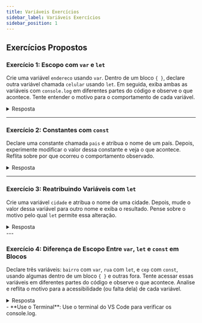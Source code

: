 ```yaml
---
title: Variáveis Exercícios
sidebar_label: Variáveis Exercícios
sidebar_position: 1
---
```




## Exercícios Propostos

### Exercício 1: Escopo com `var` e `let`
Crie uma variável `endereco` usando `var`. Dentro de um bloco `{ }`, declare outra variável chamada `celular` usando `let`. Em seguida, exiba ambas as variáveis com `console.log` em diferentes partes do código e observe o que acontece. Tente entender o motivo para o comportamento de cada variável.

<details>
  <summary>Resposta</summary>

 

```js
var endereco = "Rua A, 123"; // variável fora do bloco
{
  let celular = "123-456-7890"; // variável dentro do bloco
  console.log(celular); // Acessa 'celular' dentro do bloco
}
console.log(endereco); // Acessa 'endereco' fora do bloco
console.log(celular); // Erro: 'celular' não está acessível aqui porque é uma variável de escopo de bloco
```


</details>

---

### Exercício 2: Constantes com `const`
Declare uma constante chamada `pais` e atribua o nome de um país. Depois, experimente modificar o valor dessa constante e veja o que acontece. Reflita sobre por que ocorreu o comportamento observado.

<details>
  <summary>Resposta</summary>
```js
const pais = "Brasil";
pais = "Argentina";
console.log(pais);// Erro: Assignment to constant variable.
```
</details>

---

### Exercício 3: Reatribuindo Variáveis com `let`
Crie uma variável `cidade` e atribua o nome de uma cidade. Depois, mude o valor dessa variável para outro nome e exiba o resultado. Pense sobre o motivo pelo qual `let` permite essa alteração.

<details>
  <summary>Resposta</summary>
```js
let cidade = "Fortaleza";
cidade = "Rio de Janeiro";
console.log(cidade); // Saída: "Rio de Janeiro"
```
</details>
---

### Exercício 4: Diferença de Escopo Entre `var`, `let` e `const` em Blocos
Declare três variáveis: `bairro` com `var`, `rua` com `let`, e `cep` com `const`, usando algumas dentro de um bloco `{ }` e outras fora. Tente acessar essas variáveis em diferentes partes do código e observe o que acontece. Analise e reflita o motivo para a acessibilidade (ou falta dela) de cada variável.

<details>
  <summary>Resposta</summary>
```js
var bairro = "Centro";
{
  let rua = "Rua das Flores";
  const cep = "12345-678";
  console.log(bairro); // Acessível: "Centro"
  console.log(rua); // Acessível: "Rua das Flores"
  console.log(cep); // Acessível: "12345-678"
}
console.log(bairro); // Acessível: "Centro"
console.log(rua); // Erro: 'rua' não está acessível fora do bloco
console.log(cep); // Erro: 'cep' não está acessível fora do bloco
```
</details>

<Admonition type="info" title="Dica"> 
- **Use o Terminal**: Use o terminal do VS Code para verificar os console.log. 

</Admonition> 



